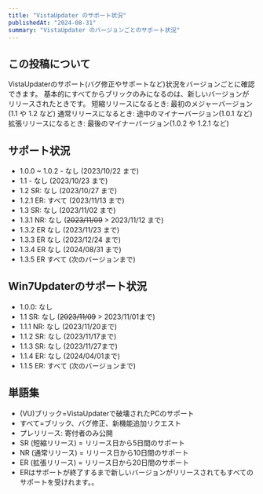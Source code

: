 ---
title: "VistaUpdater のサポート状況"
publishedAt: "2024-08-31"
summary: "VistaUpdater のバージョンごとのサポート状況"
---

## この投稿について

VistaUpdaterのサポート(バグ修正やサポートなど)状況をバージョンごとに確認できます。
基本的にすべてからブリックのみになるのは、新しいバージョンがリリースされたときです。
短縮リリースになるとき: 最初のメジャーバージョン(1.1 や 1.2 など)
通常リリースになるとき: 途中のマイナーバージョン(1.0.1 など)
拡張リリースになるとき: 最後のマイナーバージョン(1.0.2 や 1.2.1 など)

## サポート状況

- 1.0.0 ~ 1.0.2 - なし (2023/10/22 まで)
- 1.1 - なし (2023/10/23 まで)
- 1.2 SR: なし (2023/10/27 まで)
- 1.2.1 ER: すべて (2023/11/13 まで)
- 1.3 SR: なし (2023/11/02 まで)
- 1.3.1 NR: なし (~~2023/11/09~~ > 2023/11/12 まで)
- 1.3.2 ER なし (2023/11/23 まで)
- 1.3.3 ER なし (2023/12/24 まで)
- 1.3.4 ER なし (2024/08/31 まで)
- 1.3.5 ER すべて (次のバージョンまで)

## Win7Updaterのサポート状況

- 1.0.0: なし
- 1.1 SR: なし (~~2023/11/09~~ > 2023/11/01まで)
- 1.1.1 NR: なし (2023/11/20まで)
- 1.1.2 SR: なし (2023/11/17まで)
- 1.1.3 SR: なし (2023/11/27まで)
- 1.1.4 ER: なし (2024/04/01まで)
- 1.1.5 ER: すべて (次のバージョンまで)

## 単語集

- (VU)ブリック=VistaUpdaterで破壊されたPCのサポート
- すべて=ブリック、バグ修正、新機能追加リクエスト
- プレリリース: 寄付者のみ公開
- SR (短縮リリース) = リリース日から5日間のサポート
- NR (通常リリース) = リリース日から10日間のサポート
- ER (拡張リリース) = リリース日から20日間のサポート
- ERはサポートが終了するまで新しいバージョンがリリースされてもすべてのサポートを受けれます。。
